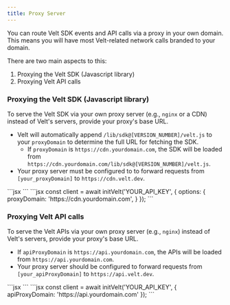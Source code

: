 ```yaml
---
title: Proxy Server
---
```


You can route Velt SDK events and API calls via a proxy in your own domain. This means you will have most Velt-related network calls branded to your domain.

There are two main aspects to this:
1. Proxying the Velt SDK (Javascript library)
2. Proxying Velt API calls

### Proxying the Velt SDK (Javascript library)

To serve the Velt SDK via your own proxy server (e.g., `nginx` or a CDN) instead of Velt's servers, provide your proxy's base URL.
- Velt will automatically append `/lib/sdk@[VERSION_NUMBER]/velt.js` to your `proxyDomain` to determine the full URL for fetching the SDK.
  - If `proxyDomain` is `https://cdn.yourdomain.com`, the SDK will be loaded from `https://cdn.yourdomain.com/lib/sdk@[VERSION_NUMBER]/velt.js`.
- Your proxy server must be configured to to forward requests from `[your_proxyDomain]` to `https://cdn.velt.dev`.

<Tabs>
  <Tab title="React / Next.js">
  ```jsx
  <VeltProvider 
    config={{
      proxyDomain: 'https://cdn.yourdomain.com'
    }}
  ></VeltProvider>
  ```
  </Tab>
  <Tab title="Other Frameworks">
 ```jsx
  const client = await initVelt('YOUR_API_KEY', {
    options: {
      proxyDomain: 'https://cdn.yourdomain.com',
    }
  });
  ```
  </Tab>
</Tabs>


### Proxying Velt API calls

To serve the Velt APIs via your own proxy server (e.g., `nginx`) instead of Velt's servers, provide your proxy's base URL.
- If `apiProxyDomain` is `https://api.yourdomain.com`, the APIs will be loaded from `https://api.yourdomain.com`.
- Your proxy server should be configured to forward requests from `[your_apiProxyDomain]` to `https://api.velt.dev`.

<Tabs>
  <Tab title="React / Next.js">
  ```jsx
  <VeltProvider
    config={{
        apiProxyDomain: 'https://api.yourdomain.com'
    }}
  ></VeltProvider>
  ```
  </Tab>
  <Tab title="Other Frameworks">
 ```jsx
  const client = await initVelt('YOUR_API_KEY', {
    apiProxyDomain: 'https://api.yourdomain.com'
  });
  ```
  </Tab>
</Tabs>
